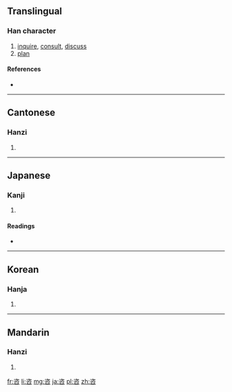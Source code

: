 {{also|谘}}
==Translingual==

===Han character===
{{Han char|rn=30|rad=口|as=06|sn=9|four=3760<sub>8</sub>|canj=戈人口 (IOR), 一人口 (MOR)}}

# [[inquire]], [[consult]], [[discuss]]
# [[plan]]

====References====
* {{Han ref|kx=0186.110|dkj=03538|dj=0405.320|hdz=10621.040|uh=54A8|ud=21672|bh=AB74|bd=43892}}

----

==Cantonese==

===Hanzi===
{{yue-hanzi|jyut=|y=ji1}}

# {{defn|lang=yue|sort=口06}}

----

==Japanese==

===Kanji===
{{ja-kanji|grade=|rs=口06}}

# {{defn|lang=ja|sort=口06}}

====Readings====
* {{ja-readings|on=[[し]] (shi)|kun=[[はかる]] (hakaru), [[あう]] (au)}}

----

==Korean==

===Hanja===
{{ko-hanja|hangeul=자|rv=ja|mr=cha}}

# {{defn|lang=ko|sort=口06}}

----

==Mandarin==

===Hanzi===
{{cmn-hanzi|pin=[[jiāo]] ([[jiao1]]), [[zī]] ([[zi1]])|wg=chiao<sup>1</sup>, tzu<sup>1</sup>}}

# {{defn|lang=cmn|sort=口06}}

[[fr:咨]]
[[li:咨]]
[[mg:咨]]
[[ja:咨]]
[[pl:咨]]
[[zh:咨]]